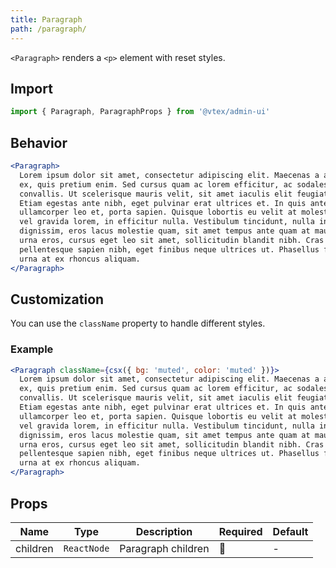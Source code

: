 ```yaml
---
title: Paragraph
path: /paragraph/
---
```


`<Paragraph>` renders a `<p>` element with reset styles.

## Import

```jsx isStatic
import { Paragraph, ParagraphProps } from '@vtex/admin-ui'
```

## Behavior

```jsx live
<Paragraph>
  Lorem ipsum dolor sit amet, consectetur adipiscing elit. Maecenas a aliquam
  ex, quis pretium enim. Sed cursus quam ac lorem efficitur, ac sodales lorem
  convallis. Ut scelerisque mauris velit, sit amet iaculis elit feugiat commodo.
  Etiam egestas ante nibh, eget pulvinar erat ultrices et. In quis ante aliquam,
  ullamcorper leo et, porta sapien. Quisque lobortis eu velit at molestie. Ut
  vel gravida lorem, in efficitur nulla. Vestibulum tincidunt, nulla in semper
  dignissim, eros lacus molestie quam, sit amet tempus ante quam at mauris. Duis
  urna eros, cursus eget leo sit amet, sollicitudin blandit nibh. Cras
  pellentesque sapien nibh, eget finibus neque ultrices ut. Phasellus fermentum
  urna at ex rhoncus aliquam.
</Paragraph>
```

## Customization

You can use the `className` property to handle different styles.

### Example

```jsx live
<Paragraph className={csx({ bg: 'muted', color: 'muted' })}>
  Lorem ipsum dolor sit amet, consectetur adipiscing elit. Maecenas a aliquam
  ex, quis pretium enim. Sed cursus quam ac lorem efficitur, ac sodales lorem
  convallis. Ut scelerisque mauris velit, sit amet iaculis elit feugiat commodo.
  Etiam egestas ante nibh, eget pulvinar erat ultrices et. In quis ante aliquam,
  ullamcorper leo et, porta sapien. Quisque lobortis eu velit at molestie. Ut
  vel gravida lorem, in efficitur nulla. Vestibulum tincidunt, nulla in semper
  dignissim, eros lacus molestie quam, sit amet tempus ante quam at mauris. Duis
  urna eros, cursus eget leo sit amet, sollicitudin blandit nibh. Cras
  pellentesque sapien nibh, eget finibus neque ultrices ut. Phasellus fermentum
  urna at ex rhoncus aliquam.
</Paragraph>
```

## Props

| Name     | Type        | Description        | Required | Default |
| -------- | ----------- | ------------------ | -------- | ------- |
| children | `ReactNode` | Paragraph children | 🚫       | -       |
